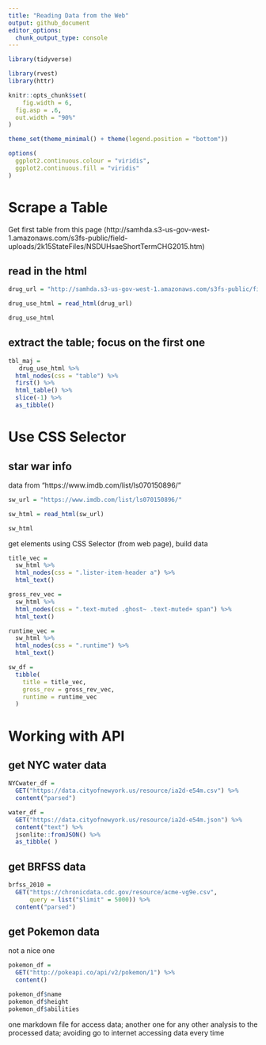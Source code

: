 ```yaml
---
title: "Reading Data from the Web"
output: github_document
editor_options: 
  chunk_output_type: console
---
```


```r
library(tidyverse)

library(rvest)
library(httr)

knitr::opts_chunk$set(
  	fig.width = 6, 
  fig.asp = .6,
  out.width = "90%"
)

theme_set(theme_minimal() + theme(legend.position = "bottom"))

options(
  ggplot2.continuous.colour = "viridis",
  ggplot2.continuous.fill = "viridis"
)
```


# Scrape a Table


Get first table from this page (http://samhda.s3-us-gov-west-1.amazonaws.com/s3fs-public/field-uploads/2k15StateFiles/NSDUHsaeShortTermCHG2015.htm)


## read in the html

```r
drug_url = "http://samhda.s3-us-gov-west-1.amazonaws.com/s3fs-public/field-uploads/2k15StateFiles/NSDUHsaeShortTermCHG2015.htm"

drug_use_html = read_html(drug_url) 

drug_use_html
```


## extract the table; focus on the first one

```r
tbl_maj = 
   drug_use_html %>% 
  html_nodes(css = "table") %>% 
  first() %>% 
  html_table() %>% 
  slice(-1) %>% 
  as_tibble()
```


# Use CSS Selector


## star war info

data from "https://www.imdb.com/list/ls070150896/"

```r
sw_url = "https://www.imdb.com/list/ls070150896/"

sw_html = read_html(sw_url)

sw_html
```

get elements using CSS Selector (from web page), build data

```r
title_vec = 
  sw_html %>% 
  html_nodes(css = ".lister-item-header a") %>% 
  html_text()

gross_rev_vec = 
  sw_html %>% 
  html_nodes(css = ".text-muted .ghost~ .text-muted+ span") %>% 
  html_text()

runtime_vec = 
  sw_html %>% 
  html_nodes(css = ".runtime") %>% 
  html_text()

sw_df = 
  tibble(
    title = title_vec,
    gross_rev = gross_rev_vec,
    runtime = runtime_vec
  )
```


# Working with API


## get NYC water data

```r
NYCwater_df = 
  GET("https://data.cityofnewyork.us/resource/ia2d-e54m.csv") %>% 
  content("parsed")

water_df = 
  GET("https://data.cityofnewyork.us/resource/ia2d-e54m.json") %>% 
  content("text") %>% 
  jsonlite::fromJSON() %>% 
  as_tibble( )
```


## get BRFSS data

```r
brfss_2010 = 
  GET("https://chronicdata.cdc.gov/resource/acme-vg9e.csv",
      query = list("$limit" = 5000)) %>% 
  content("parsed")
```


## get Pokemon data

not a nice one
```r
pokemon_df = 
  GET("http://pokeapi.co/api/v2/pokemon/1") %>%
  content()

pokemon_df$name
pokemon_df$height
pokemon_df$abilities
```



one markdown file for access data; another one for any other analysis to the processed data; avoiding go to internet accessing data every time